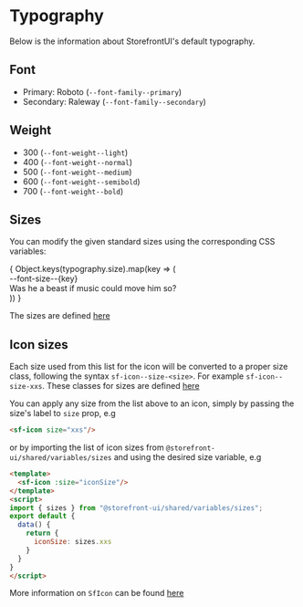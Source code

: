 
<Meta title="Styleguides/Typography" />

<style>{`
.docblock-typeset {
  border-radius: 4px;
  background: #ffffff;
  box-shadow: rgba(0,0,0,0.10) 0 1px 3px 0;
  border: 1px solid rgba(0,0,0,.1);
  margin: 25px 0 40px;
  padding: 30px 20px;
}

.size-row {
  margin-bottom: 1rem;
  display: flex;
  align-items: baseline;
}

.size-row--label {
  margin-right: 30px;
  color: var(--c-gray);
  font-size: 12px;
  min-width: 105px;
}
`}</style>

# Typography

Below is the information about StorefrontUI's default typography.

## Font

 * Primary: Roboto (`--font-family--primary`)
 * Secondary: Raleway (`--font-family--secondary`)

## Weight

 * 300 (`--font-weight--light`)
 * 400 (`--font-weight--normal`)
 * 500 (`--font-weight--medium`)
 * 600 (`--font-weight--semibold`)
 * 700 (`--font-weight--bold`)

## Sizes

You can modify the given standard sizes using the corresponding CSS variables:

<div class="docblock-typeset">
{ 
  Object.keys(typography.size).map(key => (
    <div class="size-row">
      <div class="size-row--label">--font-size--{key}</div>
      <div style={{ lineHeight: 1.2, fontWeight: 500, fontSize: typography.size[key] }}>
        Was he a beast if music could move him so?
      </div>
    </div>
  ))
}
</div>

The sizes are defined [here](https://github.com/DivanteLtd/storefront-ui/blob/develop/packages/shared/styles/variables/_typography.scss)

## Icon sizes

<Story id="atoms-icon--icon-sizes" />

Each size used from this list for the icon will be converted to a proper size class, following the syntax `sf-icon--size-<size>`. For example `sf-icon--size-xxs`. These classes for sizes are defined [here](https://github.com/DivanteLtd/storefront-ui/blob/develop/packages/shared/styles/components/atoms/SfIcon.scss)

You can apply any size from the list above to an icon, simply by passing the size's label to `size` prop, e.g

```html
<sf-icon size="xxs"/>
```

or by importing the list of icon sizes from `@storefront-ui/shared/variables/sizes` and using the desired size variable, e.g

```html
<template>
  <sf-icon :size="iconSize"/>
</template>
<script>
import { sizes } from "@storefront-ui/shared/variables/sizes";
export default {
  data() {
    return {
      iconSize: sizes.xxs
    }
  }
}
</script>
```

More information on `SfIcon` can be found [here](?path=/story/atoms-icon--common)

